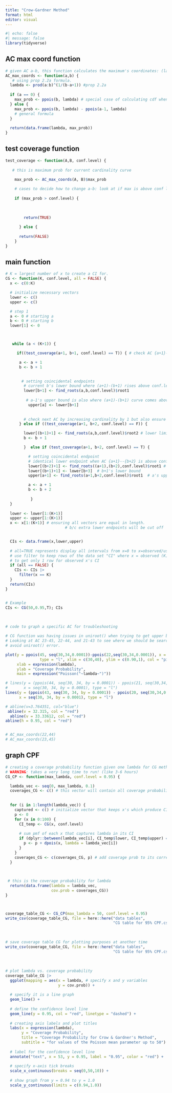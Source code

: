```yaml
---
title: "Crow-Gardner Method"
format: html
editor: visual
---
```


```r
#| echo: false
#| message: false
library(tidyverse)
```

## AC max coord function

```r
# given AC a-b, this function calculates the maximum's coordinates: (lambda, max-prob)
AC_max_coords <- function(a,b) {
   # using prop 2.2a formula. 
  lambda <- prod(a:b)^(1/(b-a+1)) #prop 2.2a
  
  if (a == 0) {
    max_prob <- ppois(b, lambda) # special case of calculating cdf when a is 0
  } else {
    max_prob <- ppois(b, lambda) - ppois(a-1, lambda)
    # general formula
  }
  
  return(data.frame(lambda, max_prob))
}


```

## 

## test coverage function

```r
test_coverage <- function(A,B, conf.level) {
  
   # this is maximum prob for current cardinality curve

    max_prob <- AC_max_coords(A, B)$max_prob
  
    # cases to decide how to change a-b: look at if max is above conf level
    
    if (max_prob > conf.level) {
      
      
      
        return(TRUE)
    
      } else {
      
      return(FALSE)
    }
}
```

## main function

```r
# K = largest number of x to create a CI for.
CG <- function(K, conf.level, all = FALSE) {
  x <- c(0:K)

  # initialize necessary vectors
  lower <- c()
  upper <- c()

  # step 1  
  a <- 0 # starting a
  b <- 0 # starting b
  lower[1] <- 0



   while (a < (K+1)) {

     if((test_coverage(a+1, b+1, conf.level) == T)) { # check AC {a+1}-{b+1} first

      a <- a + 1
      b <- b + 1   

             
       # setting coincidental endpoints
        # current b's lower bound where (a+1)-(b+1) rises above conf.level
        lower[b+1] <- find_roots(a,b,conf.level)$root1
        
         # a-1's upper bound is also where (a+1)-(b+1) curve comes above CI
          upper[a] <- lower[b+1]     
       
 
        # check next AC by increasing cardinality by 1 but also ensure {a} non-decreasing       
      } else if ((test_coverage(a+1, b+2, conf.level) == F)) { 

        lower[(b+1)+1] <- find_roots(a,b,conf.level)$root2 # lower limit for (a+1), aka new b
        b <- b + 1   

        }  else if (test_coverage(a+1, b+2, conf.level) == T) {

          # setting coincidental endpoint
          # identical lower endpoint when AC {a+1}--{b+2} is above conf.level
          lower[(b+2)+1] <- find_roots((a+1),(b+2),conf.level)$root1 # b+2's lower bound
          lower[(b+1)+1] <- lower[b+3]  # b+1's lower bound
          upper[a+1] <- find_roots(a+1,b+2,conf.level)$root1  # a's upper bound

          a <- a + 1
          b <- b + 2
             
           } 
  }
  
  lower <- lower[1:(K+1)]
  upper <- upper[1:(K+1)]
  x <- x[1:(K+1)] # ensuring all vectors are equal in length. 
                          # b/c extra lower endpoints will be cut off


  CIs <- data.frame(x,lower,upper)
  
  # all=TRUE represents display all intervals from x=0 to x=observed/user input
  # use filter to keep rows of the data set "CI" where x = observed (K) and discards those where x != K
  # to get only 1 row for observed x's CI
  if (all == FALSE) {
    CIs <- CIs |> 
      filter(x == K)
  }
  return(CIs)
}


# Example
CIs <- CG(50,0.95,T); CIs
```

\

```r
# code to graph a specific AC for troubleshooting

# CG function was having issues in uniroot() when trying to get upper bound for x = 22.
# Looking at AC 23-45, 22-44, and 21-43 to see where we should be searching to 
# avoid uniroot() error.

plot(y = ppois(45, seq(30,34,0.0001))-ppois(22,seq(30,34,0.0001)), x = seq(30,34, by = 0.0001), # AC 23-45
               type = "l", xlim = c(30,40), ylim = c(0.90,1), col = "pink",
     xlab = expression(lambda),
     ylab = "Coverage Probability",
     main = expression("Poisson("~lambda~")"))

# lines(y = (ppois(44, seq(30, 34, by = 0.0001)) - ppois(21, seq(30,34,0.0001))), # AC 22-44
#       x = seq(30, 34, by = 0.0001), type = "l")
lines(y = (ppois(43, seq(30, 34, by = 0.0001)) - ppois(20, seq(30,34,0.0001))), # AC 21-43
      x = seq(30, 34, by = 0.0001), type = "l")

# abline(v=3.764351, col="blue")
 abline(v = 32.315, col = "red")
  abline(v = 33.33612, col = "red") 
abline(h = 0.95, col = "red")


# AC_max_coords(22,44)
# AC_max_coords(23,45)
```

## graph CPF

```r
# creating a coverage probability function given one lambda for CG method
# WARNING: takes a very long time to run! (like 3-6 hours)
CG_CP <- function(max_lambda, conf.level = 0.95) {

  lambda_vec <- seq(0, max_lambda, 0.1)
  coverages_CG <- c() # this vector will contain all coverage probabilities for each lambda in lambda_vec
  
  
  for (i in 1:length(lambda_vec)) {
    captured <- c() # initialize vector that keeps x's which produce CIs that capture current lambda
    p <- 0
    for (x in 0:100) {
      CI_temp <- CG(x, conf.level)
    
      # sum pmf of each x that captures lambda in its CI
      if (dplyr::between(lambda_vec[i], CI_temp$lower, CI_temp$upper) == TRUE) {
        p <- p + dpois(x, lambda = lambda_vec[i])
      }
    }
    coverages_CG <- c(coverages_CG, p) # add coverage prob to its corresponding vector
  }
    

  
 # this is the coverage probability for lambda
  return(data.frame(lambda = lambda_vec, 
                    cov.prob = coverages_CG))
}



coverage_table_CG <- CG_CP(max_lambda = 50, conf.level = 0.95)
write_csv(coverage_table_CG, file = here::here("data tables",
                                               "CG table for 95% CPF.csv"))
```

\

```r
# save coverage table CG for plotting purposes at another time
write_csv(coverage_table_CG, file = here::here("data tables",
                                               "CG table for 95% CPF.csv"))
```

\

```r
# plot lambda vs. coverage probability
coverage_table_CG |> 
  ggplot(mapping = aes(x = lambda, # specify x and y variables
                       y = cov.prob)) +
  
  # specify it is a line graph
  geom_line() +
  
  # define the confidence level line
  geom_line(y = 0.95, col = "red", linetype = "dashed") +
  
  # creating axis labels and plot titles
  labs(x = expression(lambda),
       y = "Coverage Probability",
       title = "Coverage Probability for Crow & Gardner's Method",
       subtitle = "for values of the Poisson mean parameter up to 50") +
  
  # label for the confidence level line
  annotate("text", x = 53, y = 0.95, label = "0.95", color = "red") +
  
  # specify x-axis tick breaks
  scale_x_continuous(breaks = seq(0,50,10)) +
  
  # show graph from y = 0.94 to y = 1.0
  scale_y_continuous(limits = c(0.94,1.0))



```
